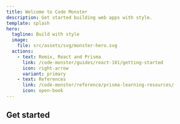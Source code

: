 ```yaml
---
title: Welcome to Code Monster
description: Get started building web apps with style.
template: splash
hero:
  tagline: Build with style
  image:
    file: src/assets/svg/monster-hero.svg
  actions:
    - text: Remix, React and Prisma
      link: /code-monster/guides/react-101/getting-started
      icon: right-arrow
      variant: primary
    - text: References
      link: /code-monster/reference/prisma-learning-resources/
      icon: open-book
---
```



## Get started

<CardGrid>
  <LinkCard
    href="/code-monster/guides/react-101/getting-started"
    title="React 101"
    description="Learn the basics of React and how to build a simple but interactive UI."
  />
  <LinkCard
    href="/code-monster/guides/prisma/getting-started"
    title="Prisma and Remix"
    description="Learn how to use Prisma with Remix to load data and display it in your app."
  />
  <LinkCard
    href="/code-monster/guides/epic-news/project-setup"
    title="Epic News"
    description="Build a modern web app from the ground up using Remix, a cutting edge framework"
  />
  <LinkCard
    href="/code-monster/guides/svelte/getting-started"
    title="Svelte"
    description="An alrernative modern web framework that makes building apps simple and fun."
  />
  <LinkCard
    href="/code-monster/reference/prisma-learning-resources"
    title="Learning Resources"
    description="A collection of resources to help you get started with Prisma and Remix"
  />
</CardGrid>

